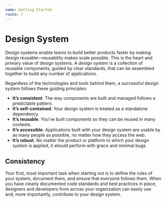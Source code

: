 ```yaml
---
name: Getting Started
route: /
---
```


# Design System

Design systems enable teams to build better products faster by making design
reusable—reusability makes scale possible. This is the heart and primary value of design systems.
A design system is a collection of reusable components, guided by clear standards,
that can be assembled together to build any number of applications.

Regardless of the technologies and tools behind them, a successful design system follows
these guiding principles:

- **It’s consistent**. The way components are built and managed follows a predictable pattern.
- **It’s self-contained**. Your design system is treated as a standalone dependency.
- **It’s reusable**. You’ve built components so they can be reused in many contexts.
- **It’s accessible**. Applications built with your design system are usable by as many
people as possible, no matter how they access the web.
- **It’s robust**. No matter the product or platform to which your design system is applied,
it should perform with grace and minimal bugs.

## Consistency

Your first, most important task when starting out is to define the rules of your system,
document them, and ensure that everyone follows them.
When you have clearly documented code standards and best practices in place,
designers and developers from across your organization can easily use and, more importantly,
contribute to your design system.
